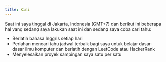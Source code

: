 ```yaml
---
title: Kini
---
```


Saat ini saya tinggal di Jakarta, Indonesia (GMT+7) dan berikut ini beberapa hal yang sedang saya lakukan saat ini dan sedang saya coba cari tahu:

- Berlatih bahasa Inggris setiap hari
- Perlahan mencari tahu jadwal terbaik bagi saya untuk belajar dasar-dasar ilmu komputer dan berlatih dengan LeetCode atau HackerRank
- Menyelesaikan proyek sampingan saya satu per satu
